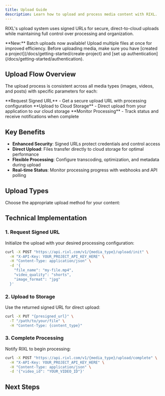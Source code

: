 ```yaml
---
title: Upload Guide
description: Learn how to upload and process media content with RIXL.
---
```



RIXL's upload system uses signed URLs for secure, direct-to-cloud uploads while maintaining full control over processing and organization.

<Banner variant="success">
  **New:** Batch uploads now available! Upload multiple files at once for improved efficiency.
</Banner>

<Callout type="info">
Before uploading media, make sure you have [created a project](/docs/getting-started/create-project) and [set up authentication](/docs/getting-started/authentication).
</Callout>

## Upload Flow Overview

The upload process is consistent across all media types (images, videos, and posts) with specific parameters for each:

<Steps>
<Step>
**Request Signed URL** - Get a secure upload URL with processing configuration
</Step>
<Step>
**Upload to Cloud Storage** - Direct upload from your application to our cloud storage
</Step>
<Step>
**Monitor Processing** - Track status and receive notifications when complete
</Step>
</Steps>

## Key Benefits

- **Enhanced Security**: Signed URLs protect credentials and control access
- **Direct Upload**: Files transfer directly to cloud storage for optimal performance  
- **Flexible Processing**: Configure transcoding, optimization, and metadata during upload
- **Real-time Status**: Monitor processing progress with webhooks and API polling

## Upload Types

Choose the appropriate upload method for your content:

<Cards>
    <Card
        title="Images"
        description="Upload and optimize images with transformations"
        href="/docs/uploads/images"
    />
    <Card
        title="Videos"
        description="Upload videos with automatic transcoding and quality optimization"
        href="/docs/uploads/videos"
    />
    <Card
        title="Feed Posts"
        description="Create social media-style posts combining media with metadata"
        href="/docs/uploads/posts"
    />
</Cards>

## Technical Implementation

### 1. Request Signed URL

Initialize the upload with your desired processing configuration:

```bash
curl -X POST "https://api.rixl.com/v1/{media_type}/upload/init" \
  -H "X-API-Key: YOUR_PROJECT_API_KEY_HERE" \
  -H "Content-Type: application/json" \
  -d '{
    "file_name": "my-file.mp4",
    "video_quality": "shorts",
    "image_format": "jpg"
  }'
```

### 2. Upload to Storage

Use the returned signed URL for direct upload:

```bash
curl -X PUT "{presigned_url}" \
  -T "/path/to/your/file" \
  -H "Content-Type: {content_type}"
```

### 3. Complete Processing

Notify RIXL to begin processing:

```bash
curl -X POST "https://api.rixl.com/v1/{media_type}/upload/complete" \
  -H "X-API-Key: YOUR_PROJECT_API_KEY_HERE" \
  -H "Content-Type: application/json" \
  -d '{"video_id": "YOUR_VIDEO_ID"}'
```

## Next Steps

<Cards>
    <Card
        title="Start with Images"
        description="Quick uploads with instant transformations"
        href="/docs/uploads/images"
    />
    <Card
        title="Upload Videos"
        description="Comprehensive video processing pipeline"
        href="/docs/uploads/videos"
    />
    <Card
        title="API Reference"
        description="Complete endpoint documentation"
        href="/docs/api-reference/overview"
    />
</Cards>

